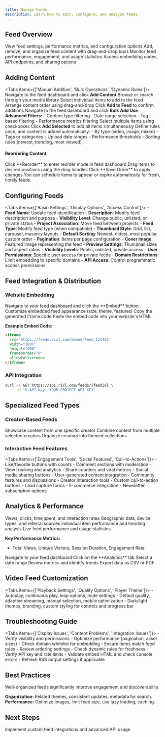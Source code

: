 ```yaml
---
title: Manage Feeds
description: Learn how to edit, configure, and analyze feeds.
---
```




## Feed Overview

<Columns cols={4}>
  <Card title="Feed Overview">View feed settings, performance metrics, and configuration options</Card>
  <Card title="Content Management">Add, remove, and organize feed content with drag-and-drop tools</Card>
  <Card title="Analytics Dashboard">Monitor feed performance, engagement, and usage statistics</Card>
  <Card title="Integration Tools">Access embedding codes, API endpoints, and sharing options</Card>
</Columns>

## Adding Content

<Tabs items={['Manual Addition', 'Bulk Operations', 'Dynamic Rules']}>
  <Tab value="Manual Addition">
    <Steps>
      <Step>Navigate to the feed dashboard and click **Add Content**</Step>
      <Step>Browse or search through your media library</Step>
      <Step>Select individual items to add to the feed</Step>
      <Step>Arrange content order using drag-and-drop</Step>
      <Step>Click **Add to Feed** to confirm additions</Step>
    </Steps>
  </Tab>
  <Tab value="Bulk Operations">
    <Steps>
      <Step>Navigate to the feed dashboard and click **Bulk Add**</Step>
      <Step>
        **Use Advanced Filters:**
        - Content type filtering
        - Date range selection
        - Tag-based filtering
        - Performance metrics filtering
      </Step>
      <Step>Select multiple items using checkboxes</Step>
      <Step>Click **Add Selected** to add all items simultaneously</Step>
    </Steps>
  </Tab>
  <Tab value="Dynamic Rules">
    Define rules once, and content is added automatically:
    - By type (video, image, mixed)
    - Tags or categories
    - Upload date ranges
    - Performance thresholds
    - Sorting rules (newest, trending, most viewed)
  </Tab>
</Tabs>


#### Reordering Content

<Steps>
  <Step>Click **Reorder** to enter reorder mode in feed dashboard</Step>
  <Step>Drag items to desired positions using the drag handles</Step>
  <Step>Click **Save Order** to apply changes</Step>
</Steps>

<Callout type="tip">
  You can schedule items to appear or expire automatically for fresh, timely feeds.
</Callout>

## Configuring Feeds

<Tabs items={['Basic Settings', 'Display Options', 'Access Control']}>
  <Tab value="Basic Settings">
    - **Feed Name**: Update feed identification
    - **Description**: Modify feed description and purpose
    - **Visibility Level**: Change public, unlisted, or private status
    - **Project Association**: Move feed between projects
    - **Feed Type**: Modify feed type (when compatible)
  </Tab>
  <Tab value="Display Options">
    - **Thumbnail Style**: Grid, list, carousel, masonry layouts
    - **Default Sorting**: Newest, oldest, most popular, custom order
    - **Pagination**: Items per page configuration
    - **Cover Image**: Featured image representing the feed
    - **Preview Settings**: Thumbnail sizes and aspect ratios
  </Tab>
  <Tab value="Access Control">
    - **Visibility Levels**: Public, unlisted, private access
    - **User Permissions**: Specific user access for private feeds
    - **Domain Restrictions**: Limit embedding to specific domains
    - **API Access**: Control programmatic access permissions
  </Tab>
</Tabs>

## Feed Integration & Distribution

### Website Embedding

<Steps>
  <Step>Navigate to your feed dashboard and click the **Embed** button</Step>
  <Step>Customize embedded feed appearance (size, theme, features)</Step>
  <Step>Copy the generated iframe code</Step>
  <Step>Paste the embed code into your website's HTML</Step>
</Steps>

**Example Embed Code:**
```html
<iframe 
  src="https://feeds.rixl.com/embed/feed_123456" 
  width="100%" 
  height="600" 
  frameborder="0"
  allowfullscreen>
</iframe>
```

### API Integration

```bash
curl -X GET https://api.rixl.com/feeds/{feedId} \
     -H "X-API-Key: YOUR_PROJECT_API_KEY"
```

## Specialized Feed Types

### Creator-Based Feeds

<Columns cols={3}>
  <Card title="Single Creator">Showcase content from one specific creator</Card>
  <Card title="Multi-Creator">Combine content from multiple selected creators</Card>
  <Card title="Creator Collections">Organize creators into themed collections</Card>
</Columns>

### Interactive Feed Features

<Tabs items={['Engagement Tools', 'Social Features', 'Call-to-Actions']}>
  <Tab value="Engagement Tools">
    - Like/favorite buttons with counts
    - Comment sections with moderation
    - View tracking and analytics
    - Share counters and viral metrics
  </Tab>
  <Tab value="Social Features">
    - Social media sharing buttons
    - User-generated content integration
    - Community features and discussions
    - Creator interaction tools
  </Tab>
  <Tab value="Call-to-Actions">
    - Custom call-to-action buttons
    - Lead capture forms
    - E-commerce integration
    - Newsletter subscription options
  </Tab>
</Tabs>

## Analytics & Performance

<Columns cols={4}>
  <Card title="Engagement Metrics">Views, clicks, time spent, and interaction rates</Card>
  <Card title="Audience Insights">Geographic data, device types, and referral sources</Card>
  <Card title="Content Performance">Individual item performance and trending analysis</Card>
  <Card title="Real-time Data">Live feed performance and usage statistics</Card>
</Columns>

**Key Performance Metrics:**
- Total Views, Unique Visitors, Session Duration, Engagement Rate

<Steps>
  <Step>Navigate to your feed dashboard</Step>
  <Step>Click on the **Analytics** tab</Step>
  <Step>Select a date range</Step>
  <Step>Review metrics and identify trends</Step>
  <Step>Export data as CSV or PDF</Step>
</Steps>

## Video Feed Customization

<Tabs items={['Playback Settings', 'Quality Options', 'Player Theme']}>
  <Tab value="Playback Settings">
    - Autoplay, continuous play, loop options, mute settings
  </Tab>
  <Tab value="Quality Options">
    - Default quality, adaptive streaming, manual selection, mobile optimization
  </Tab>
  <Tab value="Player Theme">
    - Dark/light themes, branding, custom styling for controls and progress bar
  </Tab>
</Tabs>

## Troubleshooting Guide

<Tabs items={['Display Issues', 'Content Problems', 'Integration Issues']}>
  <Tab value="Display Issues">
    - Verify visibility and permissions
    - Optimize performance (pagination, asset sizes)
    - Check domain whitelist for embedding
  </Tab>
  <Tab value="Content Problems">
    - Ensure items match feed rules
    - Review ordering settings
    - Check dynamic rules for freshness
  </Tab>
  <Tab value="Integration Issues">
    - Verify API key and rate limits
    - Validate embed HTML and check console errors
    - Refresh RSS output settings if applicable
  </Tab>
</Tabs>

## Best Practices

<Callout type="tip">
  Well-organized feeds significantly improve engagement and discoverability.
</Callout>

**Organization:** Related themes, consistent updates, metadata for search.  
**Performance:** Optimize images, limit feed size, use lazy loading, caching.

## Next Steps

<Columns cols={1}>
  <Card
    title="Feed API Integration"
    href="/en/api"
  >
    Implement custom feed integrations and advanced API usage
  </Card>
</Columns>
